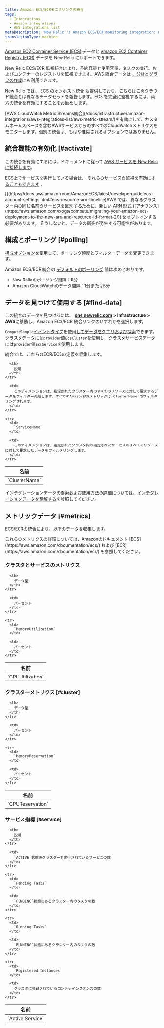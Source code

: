 ```yaml
---
title: Amazon ECS/ECRモニタリングの統合
tags:
  - Integrations
  - Amazon integrations
  - AWS integrations list
metaDescription: 'New Relic''s Amazon ECS/ECR monitoring integration: what data it reports, and how to enable it.'
translationType: machine
---
```


[Amazon EC2 Container Service (ECS)](https://aws.amazon.com/documentation/ecs/) データと [Amazon EC2 Container Registry (ECR)](http://docs.aws.amazon.com/AmazonECR/latest/userguide/Registries.html) データを New Relic にレポートできます。

New Relic ECS/ECR 監視統合により、予約容量と使用容量、タスクの実行、およびコンテナーのレジストリを監視できます。AWS 統合データは [、分析とグラフの作成](/docs/infrastructure/infrastructure-integrations/getting-started/connect-aws-integrations-infrastructure#insights)にも利用できます。

New Relic では、 [ECS のオンホスト統合](/docs/integrations/elastic-container-service-integration/get-started/introduction-amazon-ecs-integration) も提供しており、こちらはこのクラウド統合とは異なるデータセットを報告します。ECS を完全に監視するには、両方の統合を有効にすることをお勧めします。

<Callout variant="important">
  [AWS CloudWatch Metric Streams統合](/docs/infrastructure/amazon-integrations/aws-integrations-list/aws-metric-stream/)を有効にして、カスタムネームスペースを含むAWSサービスからのすべてのCloudWatchメトリクスをモニターします。個別の統合は、もはや推奨されるオプションではありません。
</Callout>

## 統合機能の有効化 [#activate]

この統合を有効にするには、ドキュメントに従って [AWS サービスを New Relic に接続します](/docs/infrastructure/infrastructure-integrations/getting-started/connect-aws-integrations-infrastructure)。

ECS上でサービスを実行している場合は、 [それらのサービスの監視を有効にすることもできます](/docs/integrations/host-integrations/host-integrations-list/monitor-services-running-amazon-ecs) 。

<Callout variant="important">
  [](https://docs.aws.amazon.com/AmazonECS/latest/developerguide/ecs-account-settings.html#ecs-resource-arn-timeline)AWS では、異なるクラスター内の同じ名前のサービスを区別するために、新しい ARN 形式 ([アナウンス](https://aws.amazon.com/blogs/compute/migrating-your-amazon-ecs-deployment-to-the-new-arn-and-resource-id-format-2/)) をオプトインする必要があります。 そうしないと、データの衝突が発生する可能性があります。
</Callout>

## 構成とポーリング [#polling]

[構成オプション](/docs/integrations/new-relic-integrations/getting-started/configure-polling-frequency-data-collection-cloud-integrations)を使用して、ポーリング頻度とフィルターデータを変更できます。

Amazon ECS/ECR 統合の [デフォルトのポーリング](/docs/infrastructure/amazon-integrations/aws-integrations-list/aws-polling-intervals-infrastructure-integrations) 値は次のとおりです。

* New Relicのポーリング間隔：5分
* Amazon CloudWatchのデータ間隔：1分または5分

## データを見つけて使用する [#find-data]

この統合のデータを見つけるには、 **[one.newrelic.com](https://one.newrelic.com/all-capabilities) > Infrastructure > AWS**に移動し、Amazon ECS/ECR 統合リンクのいずれかを選択します。

`ComputeSample`[イベントタイプ](/docs/data-apis/understand-data/new-relic-data-types/#event-data)を使用[してデータをクエリおよび探索](/docs/using-new-relic/data/understand-data/query-new-relic-data)できます。クラスタデータには`provider`値`EcsCluster`を使用し、クラスタサービスデータには`provider`値`EcsService`を使用します。

統合では、これらのECR/ECSの定義を収集します。

<table>
  <thead>
    <tr>
      <th style={{ width: "240px" }}>
        名前
      </th>

      <th>
        説明
      </th>
    </tr>
  </thead>

  <tbody>
    <tr>
      <td>
        `ClusterName`
      </td>

      <td>
        このディメンションは、指定されたクラスター内のすべてのリソースに対して要求するデータをフィルター処理します。すべてのAmazonECSメトリックは`ClusterName`でフィルタリングされます。
      </td>
    </tr>

    <tr>
      <td>
        `ServiceName`
      </td>

      <td>
        このディメンションは、指定されたクラスタ内の指定されたサービスのすべてのリソースに対して要求したデータをフィルタリングします。
      </td>
    </tr>
  </tbody>
</table>

インテグレーションデータの検索および使用方法の詳細については、[インテグレーションデータを理解する](/docs/infrastructure/integrations/find-use-infrastructure-integration-data)を参照してください。

## メトリックデータ [#metrics]

ECS/ECRの統合により、以下のデータを収集します。

<Callout variant="tip">
  これらのメトリクスの詳細については、Amazonのドキュメント [ECS](https://aws.amazon.com/documentation/ecs/) および [ECR](https://aws.amazon.com/documentation/ecr/) を参照してください。
</Callout>

### クラスタとサービスのメトリクス

<table>
  <thead>
    <tr>
      <th style={{ width: "285" }}>
        名前
      </th>

      <th>
        データ型
      </th>
    </tr>
  </thead>

  <tbody>
    <tr>
      <td>
        `CPUUtilization`
      </td>

      <td>
        パーセント
      </td>
    </tr>

    <tr>
      <td>
        `MemoryUtilization`
      </td>

      <td>
        パーセント
      </td>
    </tr>
  </tbody>
</table>

### クラスターメトリクス [#cluster]

<table>
  <thead>
    <tr>
      <th style={{ width: "285" }}>
        名前
      </th>

      <th>
        データ型
      </th>
    </tr>
  </thead>

  <tbody>
    <tr>
      <td>
        `CPUReservation`
      </td>

      <td>
        パーセント
      </td>
    </tr>

    <tr>
      <td>
        `MemoryReservation`
      </td>

      <td>
        パーセント
      </td>
    </tr>
  </tbody>
</table>

### サービス指標 [#service]

<table>
  <thead>
    <tr>
      <th style={{ width: "285" }}>
        名前
      </th>

      <th>
        説明
      </th>
    </tr>
  </thead>

  <tbody>
    <tr>
      <td>
        `Active Service`
      </td>

      <td>
        `ACTIVE`状態のクラスターで実行されているサービスの数
      </td>
    </tr>

    <tr>
      <td>
        `Pending Tasks`
      </td>

      <td>
        `PENDING`状態にあるクラスター内のタスクの数
      </td>
    </tr>

    <tr>
      <td>
        `Running Tasks`
      </td>

      <td>
        `RUNNING`状態にあるクラスター内のタスクの数
      </td>
    </tr>

    <tr>
      <td>
        `Registered Instances`
      </td>

      <td>
        クラスタに登録されているコンテナインスタンスの数
      </td>
    </tr>
  </tbody>
</table>